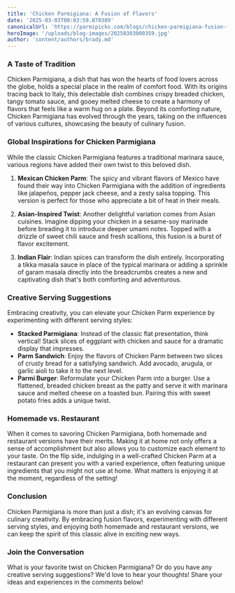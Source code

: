 ```yaml
---
title: 'Chicken Parmigiana: A Fusion of Flavors'
date: '2025-03-03T00:03:59.870389'
canonicalUrl: 'https://parmipicks.com/blogs/chicken-parmigiana-fusion-flavors.md'
heroImage: '/uploads/blog-images/20250303000359.jpg'
author: 'content/authors/brady.md'
---
```


### A Taste of Tradition

Chicken Parmigiana, a dish that has won the hearts of food lovers across the globe, holds a special place in the realm of comfort food. With its origins tracing back to Italy, this delectable dish combines crispy breaded chicken, tangy tomato sauce, and gooey melted cheese to create a harmony of flavors that feels like a warm hug on a plate. Beyond its comforting nature, Chicken Parmigiana has evolved through the years, taking on the influences of various cultures, showcasing the beauty of culinary fusion.

### Global Inspirations for Chicken Parmigiana

While the classic Chicken Parmigiana features a traditional marinara sauce, various regions have added their own twist to this beloved dish.

1. **Mexican Chicken Parm**: The spicy and vibrant flavors of Mexico have found their way into Chicken Parmigiana with the addition of ingredients like jalapeños, pepper jack cheese, and a zesty salsa topping. This version is perfect for those who appreciate a bit of heat in their meals.

2. **Asian-Inspired Twist**: Another delightful variation comes from Asian cuisines. Imagine dipping your chicken in a sesame-soy marinade before breading it to introduce deeper umami notes. Topped with a drizzle of sweet chili sauce and fresh scallions, this fusion is a burst of flavor excitement.

3. **Indian Flair**: Indian spices can transform the dish entirely. Incorporating a tikka masala sauce in place of the typical marinara or adding a sprinkle of garam masala directly into the breadcrumbs creates a new and captivating dish that's both comforting and adventurous.

### Creative Serving Suggestions

Embracing creativity, you can elevate your Chicken Parm experience by experimenting with different serving styles:
- **Stacked Parmigiana**: Instead of the classic flat presentation, think vertical! Stack slices of eggplant with chicken and sauce for a dramatic display that impresses.
- **Parm Sandwich**: Enjoy the flavors of Chicken Parm between two slices of crusty bread for a satisfying sandwich. Add avocado, arugula, or garlic aioli to take it to the next level.
- **Parmi Burger**: Reformulate your Chicken Parm into a burger. Use a flattened, breaded chicken breast as the patty and serve it with marinara sauce and melted cheese on a toasted bun. Pairing this with sweet potato fries adds a unique twist.

### Homemade vs. Restaurant

When it comes to savoring Chicken Parmigiana, both homemade and restaurant versions have their merits. Making it at home not only offers a sense of accomplishment but also allows you to customize each element to your taste. On the flip side, indulging in a well-crafted Chicken Parm at a restaurant can present you with a varied experience, often featuring unique ingredients that you might not use at home. What matters is enjoying it at the moment, regardless of the setting!

### Conclusion

Chicken Parmigiana is more than just a dish; it's an evolving canvas for culinary creativity. By embracing fusion flavors, experimenting with different serving styles, and enjoying both homemade and restaurant versions, we can keep the spirit of this classic alive in exciting new ways. 

### Join the Conversation

What is your favorite twist on Chicken Parmigiana? Or do you have any creative serving suggestions? We'd love to hear your thoughts! Share your ideas and experiences in the comments below!
